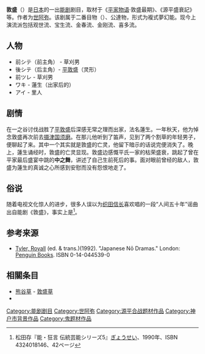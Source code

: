 {{Infobox play
| name       = 敦盛
| image      = 
| image_size = 
| caption    = 
| writer     = 世阿弥
| chorus     = 
| characters = 主角：[[平敦盛|平敦盛]]<br />其他主要人物：蓮生（熊谷次郎直实） 

| mute       = 
| setting    = [[摄津国|摄津国]]須磨<br />12世纪末，秋季
| premiere   = <!-- {{Start date|YYYY|MM|DD}} -->
| place      = 
| orig_lang  = 日语
| series     = 
| subject    = 
| genre      = 能剧（二番目物修罗能）
| web        = 
| playbill   = 
| ibdb_id    = 
| iobdb_id   = 
}}
'''敦盛'''（{{jpn|j=敦盛|hg= あつもり |rm=Atsumori}}）是[[日本|日本]]的一出[[能剧|能剧]]剧目，取材于《[[平家物语|平家物语]]·敦盛最期》、《源平盛衰記》等。作者为[[世阿弥|世阿弥]]。该剧属于二番目物（{{Tsl|ja|修羅能|修罗能}}）、公達物，形式为複式夢幻能。现今上演流派包括观世流、宝生流、金春流、金刚流、喜多流。
==人物==
* 前シテ（前主角） - 草刈男
* 後シテ（后主角）- [[平敦盛|平敦盛]]（灵形）
* 前ツレ - 草刈男
* ワキ - 蓮生（出家后的{{Tsl|ja|熊谷直実|熊谷直实}}）
* アイ - 里人

== 剧情 ==
{{Tsl|ja|熊谷直実|熊谷直实}}在一之谷讨伐战胜了[[平敦盛|平敦盛]]后深感无常之理而出家，法名蓮生。一年秋天，他为悼念敦盛再次前去[[摄津国|摄津国]][[须磨|须磨]]。在那儿他听到了笛声，见到了两个割草的年轻男子，便聊起了来。其中一个其实就是敦盛的亡灵，他留下暗示的话说完便消失了。晚上，蓮生诵经时，敦盛的亡灵显现。敦盛边感慨平氏一家的枯荣盛衰，跳起了曾在平家最后盛宴中跳的'''中之舞'''，讲述了自己生前死后的事。面对眼前曾经的敌人，敦盛为蓮生的真诚之心所感到安慰而没有怨恨地走了。
== 俗说 ==
随着电视文化惊人的进步，很多人误以为[[织田信长|织田信长]]喜欢唱的一段“人间五十年”谣曲出自能剧《敦盛》，事实上是{{tsl|ja|敦盛 (幸若舞)||幸若舞《敦盛》}}<ref>松田存『能・狂言 伝統芸能シリーズ5』[[ぎょうせい|ぎょうせい]]、1990年、ISBN 4324018146、42ページ</ref>。
== 参考来源 ==
<references />
*[[Royall_Tyler_(academic)|Tyler, Royall]] (ed. & trans.)(1992). "Japanese Nō Dramas." London: [[Penguin_Books|Penguin Books]].  ISBN 0-14-044539-0
== 相關条目 ==
* [[扇脉杓兰|熊谷草]] - [[大花杓兰|敦盛草]]
* {{Tsl|en|Ikuta Atsumori|生田敦盛}}

{{DEFAULTSORT:Atsumori}}
[[Category:能剧剧目|Category:能剧剧目]]
[[Category:世阿弥|Category:世阿弥]]
[[Category:源平合战题材作品|Category:源平合战题材作品]]
[[Category:神户市背景作品|Category:神户市背景作品]]
[[Category:鬼题材作品|Category:鬼题材作品]]
